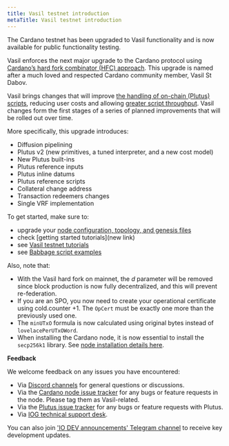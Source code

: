 ```yaml
---
title: Vasil testnet introduction
metaTitle: Vasil testnet introduction
---
```


The Cardano testnet has been upgraded to Vasil functionality and is now available for public functionality testing. 

Vasil enforces the next major upgrade to the Cardano protocol using [Cardano’s hard fork combinator (HFC) approach](https://docs.cardano.org/core-concepts/about-hard-forks). This upgrade is named after a much loved and respected Cardano community member, Vasil St Dabov.

Vasil brings changes that will improve [the handling of on-chain (Plutus) scripts](https://iohk.io/en/blog/posts/2022/04/13/boosting-cardano-s-throughput-with-script-referencing/), reducing user costs and allowing [greater script throughput](https://iohk.io/en/blog/posts/2022/03/21/increasing-the-transaction-throughput-of-cardano/). Vasil changes form the first stages of a series of planned improvements that will be rolled out over time.

More specifically, this upgrade introduces:

-   Diffusion pipelining
-   Plutus v2 (new primitives, a tuned interpreter, and a new cost model)
-   New Plutus built-ins
-   Plutus reference inputs
-   Plutus inline datums
-   Plutus reference scripts
-   Collateral change address
-   Transaction redeemers changes
-   Single VRF implementation

To get started, make sure to:

* upgrade your [node configuration, topology, and genesis files](https://book.world.dev.cardano.org/environments.html)
* check [getting started tutorials](new link)
* see [Vasil testnet tutorials](https://github.com/input-output-hk/Vasil-testnet)
* see [Babbage script examples](https://github.com/input-output-hk/cardano-node/tree/master/doc/reference/plutus)

Also, note that:

-  With the Vasil hard fork on mainnet, the *d* parameter will be removed since block production is now fully decentralized, and this will prevent re-federation.
-   If you are an SPO, you now need to create your operational certificate using cold.counter +1. The `OpCert` must be exactly one more than the previously used one.
-   The `minUTxO` formula is now calculated using original bytes instead of `lovelacePerUTxOWord`.
-   When installing the Cardano node, it is now essential to install the `secp256k1` library. See [node installation details here](https://github.com/input-output-hk/cardano-node/blob/master/doc/getting-started/install.md/).

**Feedback**

We welcome feedback on any issues you have encountered:
+ Via [Discord channels](https://discord.com/channels/826816523368005654/826816523964383263) for general questions or discussions.
+ Via the [Cardano node issue tracker](https://github.com/input-output-hk/cardano-node/issues) for any bugs or feature requests in the node. Please tag them as Vasil-related.
+ Via the [Plutus issue tracker](https://github.com/input-output-hk/plutus/issues) for any bugs or feature requests with Plutus.
+ Via [IOG technical support desk](https://iohk.zendesk.com/hc/en-us/categories/900000102203-Shelley-Testnet).

You can also join ['IO DEV announcements' Telegram channel](https://t.me/IOdevannouncements) to receive key development updates.

